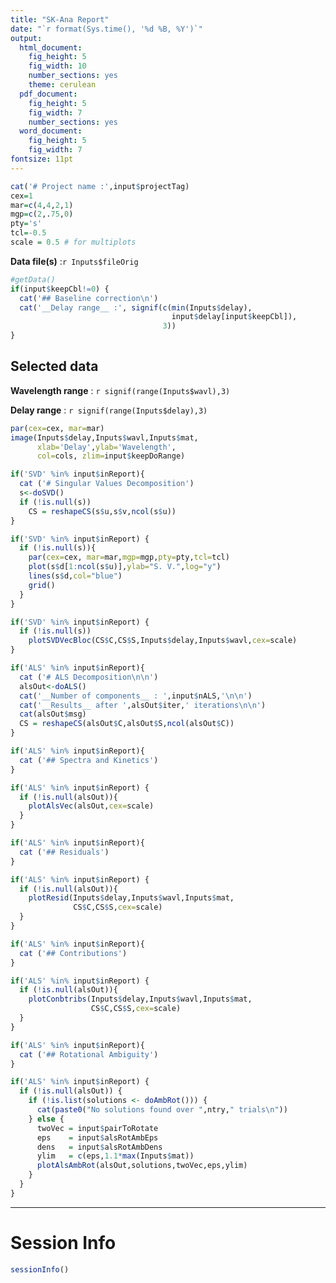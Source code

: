 ```yaml
---
title: "SK-Ana Report"
date: "`r format(Sys.time(), '%d %B, %Y')`"
output:
  html_document:
    fig_height: 5
    fig_width: 10
    number_sections: yes
    theme: cerulean
  pdf_document:
    fig_height: 5
    fig_width: 7
    number_sections: yes
  word_document:
    fig_height: 5
    fig_width: 7
fontsize: 11pt
---
```


```r
cat('# Project name :',input$projectTag)
cex=1
mar=c(4,4,2,1)
mgp=c(2,.75,0)
pty='s'
tcl=-0.5
scale = 0.5 # for multiplots
```
__Data file(s)__ :`r Inputs$fileOrig`


```r
#getData()
if(input$keepCbl!=0) {
  cat('## Baseline correction\n')
  cat('__Delay range__ :', signif(c(min(Inputs$delay),
                                    input$delay[input$keepCbl]),
                                  3))
}
```

## Selected data

__Wavelength range__ : `r signif(range(Inputs$wavl),3)`

__Delay range__ : `r signif(range(Inputs$delay),3)`

```r
par(cex=cex, mar=mar)
image(Inputs$delay,Inputs$wavl,Inputs$mat,
      xlab='Delay',ylab='Wavelength',
      col=cols, zlim=input$keepDoRange)
```


```r
if('SVD' %in% input$inReport){
  cat ('# Singular Values Decomposition')
  s<-doSVD()
  if (!is.null(s))
    CS = reshapeCS(s$u,s$v,ncol(s$u))
}
```

```r
if('SVD' %in% input$inReport) {
  if (!is.null(s)){
    par(cex=cex, mar=mar,mgp=mgp,pty=pty,tcl=tcl)
    plot(s$d[1:ncol(s$u)],ylab="S. V.",log="y")
    lines(s$d,col="blue")
    grid()
  }
}
```

```r
if('SVD' %in% input$inReport) {
  if (!is.null(s))
    plotSVDVecBloc(CS$C,CS$S,Inputs$delay,Inputs$wavl,cex=scale)    
}
```

```r
if('ALS' %in% input$inReport){
  cat ('# ALS Decomposition\n\n')
  alsOut<-doALS()
  cat('__Number of components__ : ',input$nALS,'\n\n')
  cat('__Results__ after ',alsOut$iter,' iterations\n\n')
  cat(alsOut$msg)
  CS = reshapeCS(alsOut$C,alsOut$S,ncol(alsOut$C)) 
}
```

```r
if('ALS' %in% input$inReport){
  cat ('## Spectra and Kinetics')
}
```

```r
if('ALS' %in% input$inReport) {
  if (!is.null(alsOut)){
    plotAlsVec(alsOut,cex=scale)
  }
}
```

```r
if('ALS' %in% input$inReport){
  cat ('## Residuals')
}
```


```r
if('ALS' %in% input$inReport) {
  if (!is.null(alsOut)){
    plotResid(Inputs$delay,Inputs$wavl,Inputs$mat,
              CS$C,CS$S,cex=scale)
  }
}
```

```r
if('ALS' %in% input$inReport){
  cat ('## Contributions')
}
```

```r
if('ALS' %in% input$inReport) {
  if (!is.null(alsOut)){
    plotConbtribs(Inputs$delay,Inputs$wavl,Inputs$mat,
                  CS$C,CS$S,cex=scale)
  }
}
```

```r
if('ALS' %in% input$inReport){
  cat ('## Rotational Ambiguity')
}
```

```r
if('ALS' %in% input$inReport) {
  if (!is.null(alsOut)) {
    if (!is.list(solutions <- doAmbRot())) {
      cat(paste0("No solutions found over ",ntry," trials\n"))
    } else {
      twoVec = input$pairToRotate
      eps    = input$alsRotAmbEps
      dens   = input$alsRotAmbDens
      ylim   = c(eps,1.1*max(Inputs$mat))
      plotAlsAmbRot(alsOut,solutions,twoVec,eps,ylim)
    }
  }
}
```

******

# Session Info

```r
sessionInfo()
```
